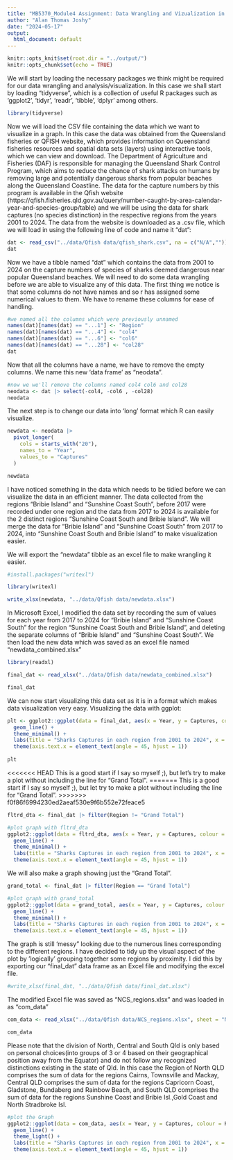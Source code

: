 ```yaml
---
title: "MB5370_Module4 Assignment: Data Wrangling and Vizualization in R"
author: "Alan Thomas Joshy"
date: "2024-05-17"
output:
  html_document: default
---
```


```r
knitr::opts_knit$set(root.dir = "../output/")
knitr::opts_chunk$set(echo = TRUE)
```

We will start by loading the necessary packages we think might be required for our data wrangling and analysis/visualization. In this case we shall start by loading "tidyverse", which is a collection of useful R packages such as 'ggplot2', 'tidyr', 'readr', 'tibble', 'dplyr' among others. 

```r
library(tidyverse)
```

Now we will load the CSV file containing the data which we want to visualize in a graph. In this case the data was obtained from the Queensland fisheries or QFISH website, which provides information on Queensland fisheries resources and spatial data sets (layers) using interactive tools, which we can view and download. 
The Department of Agriculture and Fisheries (DAF) is responsible for managing the Queensland Shark Control Program, which aims to reduce the chance of shark attacks on humans by removing large and potentially dangerous sharks from popular beaches along the Queensland Coastline.
The data for the capture numbers by this program is available in the Qfish website (https://qfish.fisheries.qld.gov.au/query/number-caught-by-area-calendar-year-and-species-group/table) and we will be using the data for shark captures (no species distinction) in the respective regions from the years 2001 to 2024.
The data from the website is downloaded as a .csv file, which we will load in using the following line of code and name it "dat": 

```r
dat <- read_csv("../data/Qfish data/qfish_shark.csv", na = c("N/A",""))
dat
```

Now we have a tibble named "dat" which contains the data from 2001 to 2024 on the capture numbers of species of sharks deemed dangerous near popular Queensland beaches. We will need to do some data wrangling before we are able to visualize any of this data.
The first thing we notice is that some columns do not have names and so r has assigned some numerical values to them. We have to rename these columns for ease of handling. 

```r
#we named all the columns which were previously unnamed
names(dat)[names(dat) == "...1"] <- "Region"
names(dat)[names(dat) == "...4"] <- "col4"
names(dat)[names(dat) == "...6"] <- "col6"
names(dat)[names(dat) == "...28"] <- "col28"
dat
```

Now that all the columns have a name, we have to remove the empty columns. We name this new 'data frame' as "neodata".

```r
#now we we'll remove the columns named col4 col6 and col28
neodata <- dat |> select(-col4, -col6 , -col28)
neodata
```

The next step is to change our data into 'long' format which R can easily visualize.

```r
newdata <- neodata |>
  pivot_longer(
    cols = starts_with("20"),
    names_to = "Year",
    values_to = "Captures"
  )

newdata
```

I have noticed something in the data which needs to be tidied before we can visualize the data in an efficient manner.
The data collected from the regions "Bribie Island" and "Sunshine Coast South", before 2017 were recorded under one region and the data from 2017 to 2024 is available for the 2 distinct regions "Sunshine Coast South and Bribie Island". We will merge the data for "Bribie Island" and "Sunshine Coast South" from 2017 to 2024, into "Sunshine Coast South and Bribie Island" to make visualization easier. 


We will export the "newdata" tibble as an excel file to make wrangling it easier.

```r
#install.packages("writexl")

library(writexl)

write_xlsx(newdata, "../data/Qfish data/newdata.xlsx")
```

In Microsoft Excel, I modified the data set by recording the sum of values for each year from 2017 to 2024 for "Bribie Island" and "Sunshine Coast South" for the region "Sunshine Coast South and Bribie Island", and deleting the separate columns of "Bribie Island" and "Sunshine Coast South".
We then load the new data which was saved as an excel file named "newdata_combined.xlsx"

```r

library(readxl)

final_dat <- read_xlsx("../data/Qfish data/newdata_combined.xlsx")

final_dat
```

We can now start visualizing this data set as it is in a format which makes data visualization very easy.
Visualizing the data with ggplot:

```r
plt <- ggplot2::ggplot(data = final_dat, aes(x = Year, y = Captures, colour = Region, group = Region)) +
  geom_line() +
  theme_minimal() +
  labs(title = "Sharks Captures in each region from 2001 to 2024", x = "Year", Y = "Captures") +
  theme(axis.text.x = element_text(angle = 45, hjust = 1))
 
plt
```

<<<<<<< HEAD
This is a good start if I say so myself ;), but let's try to make a plot without including the line for "Grand Total".
=======
This is a good start if I say so myself ;), but let try to make a plot without including the line for "Grand Total".
>>>>>>> f0f86f6994230ed2aeaf530e9f6b552e72feace5

```r
fltrd_dta <- final_dat |> filter(Region != "Grand Total")

#plot graph with fltrd_dta
ggplot2::ggplot(data = fltrd_dta, aes(x = Year, y = Captures, colour = Region, group = Region)) +
  geom_line() +
  theme_minimal() +
  labs(title = "Sharks Captures in each region from 2001 to 2024", x = "Year", Y = "Captures") +
  theme(axis.text.x = element_text(angle = 45, hjust = 1))

```

We will also make a graph showing just the "Grand Total".

```r
grand_total <- final_dat |> filter(Region == "Grand Total")

#plot graph with grand_total
ggplot2::ggplot(data = grand_total, aes(x = Year, y = Captures, colour = Region, group = Region)) +
  geom_line() +
  theme_minimal() +
  labs(title = "Sharks Captures in each region from 2001 to 2024", x = "Year", Y = "Captures") +
  theme(axis.text.x = element_text(angle = 45, hjust = 1))
```

 The graph is still 'messy" looking due to the numerous lines corresponding to the different regions.
 I have decided to tidy up the visual aspect of the plot by 'logically' grouping together some regions by proximity. I did this by exporting our "final_dat" data frame as an Excel file and modifying the excel file.
 
```r
#write_xlsx(final_dat, "../data/Qfish data/final_dat.xlsx")
```

The modified Excel file was saved as "NCS_regions.xlsx" and was loaded in as "com_data"

```r
com_data <- read_xlsx("../data/Qfish data/NCS_regions.xlsx", sheet = "NCS_regions")

com_data
```

Please note that the division of North, Central and South Qld is only based on personal choices(into groups of 3 or 4 based on their geographical position away from the Equator) and do not follow any recognized distinctions existing in the state of Qld. In this case the Region of North QLD comprises the sum of data for the regions Cairns, Townsville and Mackay, Central QLD comprises the sum of data for the regions Capricorn Coast, Gladstone, Bundaberg and Rainbow Beach, and South QLD comprises the sum of data for the regions Sunshine Coast and Bribie Isl.,Gold Coast and North Stradbroke Isl.

```r
#plot the Graph
ggplot2::ggplot(data = com_data, aes(x = Year, y = Captures, colour = Region, group = Region)) +
  geom_line() +
  theme_light() +
  labs(title = "Sharks Captures in each region from 2001 to 2024", x = "Year", Y = "Captures") +
  theme(axis.text.x = element_text(angle = 45, hjust = 1))
```



